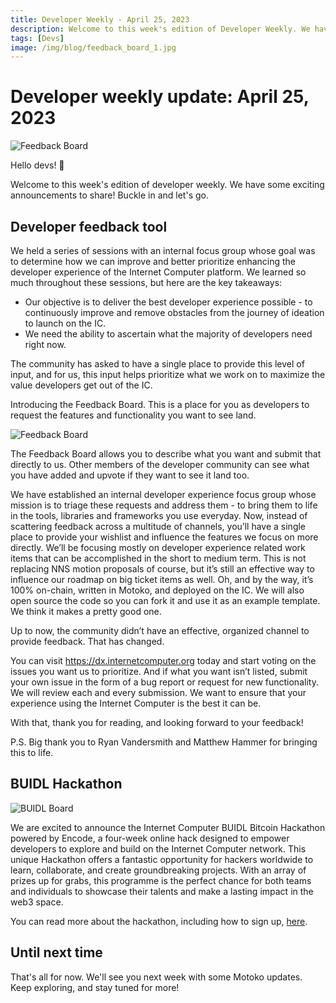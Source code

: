 ```yaml
---
title: Developer Weekly - April 25, 2023
description: Welcome to this week's edition of Developer Weekly. We have some exciting announcements to share! Buckle in and let's go.
tags: [Devs]
image: /img/blog/feedback_board_1.jpg
---
```


# Developer weekly update: April 25, 2023
![Feedback Board](../_assets/feedback_board_1.jpg)

<head>
  <meta
    property="og:image"
    content={require("../_assets/feedback_board_1.jpg").default}
  />
  <meta
    property="twitter:image"
    content={require("../_assets/feedback_board_1.jpg").default}
  />
</head>

Hello devs! 👋

Welcome to this week's edition of developer weekly. We have some exciting announcements to share! Buckle in and let's go.

## Developer feedback tool
We held a series of sessions with an internal focus group whose goal was to determine how we can improve and better prioritize enhancing the developer experience of the Internet Computer platform. We learned so much throughout these sessions, but here are the key takeaways:

- Our objective is to deliver the best developer experience possible - to continuously improve and remove obstacles from the journey of ideation to launch on the IC.
- We need the ability to ascertain what the majority of developers need right now.

The community has asked to have a single place to provide this level of input, and for us, this input helps prioritize what we work on to maximize the value developers get out of the IC.

Introducing the Feedback Board. This is a place for you as developers to request the features and functionality you want to see land.

![Feedback Board](../_assets/feedback_board_2.jpg)

The Feedback Board allows you to describe what you want and submit that directly to us. Other members of the developer community can see what you have added and upvote if they want to see it land too.

We have established an internal developer experience focus group whose mission is to triage these requests and address them - to bring them to life in the tools, libraries and frameworks you use everyday.
Now, instead of scattering feedback across a multitude of channels, you’ll have a single place to provide your wishlist and influence the features we focus on more directly.
We’ll be focusing mostly on developer experience related work items that can be accomplished in the short to medium term. This is not replacing NNS motion proposals of course, but it’s still an effective way to influence our roadmap on big ticket items as well.
Oh, and by the way, it’s 100% on-chain, written in Motoko, and deployed on the IC. We will also open source the code so you can fork it and use it as an example template. We think it makes a pretty good one.

Up to now, the community didn’t have an effective, organized channel to provide feedback. That has changed.

You can visit https://dx.internetcomputer.org today and start voting on the issues you want us to prioritize. And if what you want isn’t listed, submit your own issue in the form of a bug report or request for new functionality. We will review each and every submission. We want to ensure that your experience using the Internet Computer is the best it can be.

With that, thank you for reading, and looking forward to your feedback!

P.S. Big thank you to Ryan Vandersmith and Matthew Hammer for bringing this to life.

## BUIDL Hackathon
![BUIDL Board](../_assets/buidl_hackathon.webp)

We are excited to announce the Internet Computer BUIDL Bitcoin Hackathon powered by Encode, a four-week online hack designed to empower developers to explore and build on the Internet Computer network. This unique Hackathon offers a fantastic opportunity for hackers worldwide to learn, collaborate, and create groundbreaking projects. With an array of prizes up for grabs, this programme is the perfect chance for both teams and individuals to showcase their talents and make a lasting impact in the web3 space.

You can read more about the hackathon, including how to sign up, [here](https://medium.com/encode-club/announcing-the-internet-computer-buidl-bitcoin-hackathon-powered-by-encode-register-now-776398ff1bc2).

## Until next time
That's all for now. We'll see you next week with some Motoko updates. Keep exploring, and stay tuned for more!
